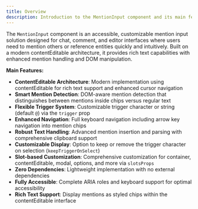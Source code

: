 ```yaml
---
title: Overview
description: Introduction to the MentionInput component and its main features.
---
```


The `MentionInput` component is an accessible, customizable mention input solution designed for chat, comment, and editor interfaces where users need to mention others or reference entities quickly and intuitively. Built on a modern contentEditable architecture, it provides rich text capabilities with enhanced mention handling and DOM manipulation.

**Main Features:**

- **ContentEditable Architecture**: Modern implementation using contentEditable for rich text support and enhanced cursor navigation
- **Smart Mention Detection**: DOM-aware mention detection that distinguishes between mentions inside chips versus regular text
- **Flexible Trigger System**: Customizable trigger character or string (default `@`) via the `trigger` prop
- **Enhanced Navigation**: Full keyboard navigation including arrow key navigation into mention chips
- **Robust Text Handling**: Advanced mention insertion and parsing with comprehensive clipboard support
- **Customizable Display**: Option to keep or remove the trigger character on selection (`keepTriggerOnSelect`)
- **Slot-based Customization**: Comprehensive customization for container, contentEditable, modal, options, and more via `slotsProps`
- **Zero Dependencies**: Lightweight implementation with no external dependencies
- **Fully Accessible**: Complete ARIA roles and keyboard support for optimal accessibility
- **Rich Text Support**: Display mentions as styled chips within the contentEditable interface
